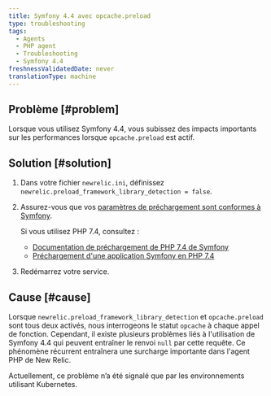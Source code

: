 ```yaml
---
title: Symfony 4.4 avec opcache.preload
type: troubleshooting
tags:
  - Agents
  - PHP agent
  - Troubleshooting
  - Symfony 4.4
freshnessValidatedDate: never
translationType: machine
---
```


## Problème [#problem]

Lorsque vous utilisez Symfony 4.4, vous subissez des impacts importants sur les performances lorsque `opcache.preload` est actif.

## Solution [#solution]

1. Dans votre fichier `newrelic.ini`, définissez `newrelic.preload_framework_library_detection = false`.

2. Assurez-vous que vos [paramètres de préchargement sont conformes à Symfony](https://symfony.com/doc/current/performance.html#use-the-opcache-class-preloading).

   <Callout variant="tip">
     Si vous utilisez PHP 7.4, consultez :

     * [Documentation de préchargement de PHP 7.4 de Symfony](https://symfony.com/blog/new-in-symfony-4-4-preloading-symfony-applications-in-php-7-4)
     * [Préchargement d&apos;une application Symfony en PHP 7.4](https://symfonycasts.com/screencast/symfony5-upgrade/preload)
   </Callout>

3. Redémarrez votre service.

## Cause [#cause]

Lorsque `newrelic.preload_framework_library_detection` et `opcache.preload` sont tous deux activés, nous interrogeons le statut `opcache` à chaque appel de fonction. Cependant, il existe plusieurs problèmes liés à l&apos;utilisation de Symfony 4.4 qui peuvent entraîner le renvoi `null` par cette requête. Ce phénomène récurrent entraînera une surcharge importante dans l&apos;agent PHP de New Relic.

Actuellement, ce problème n’a été signalé que par les environnements utilisant Kubernetes.